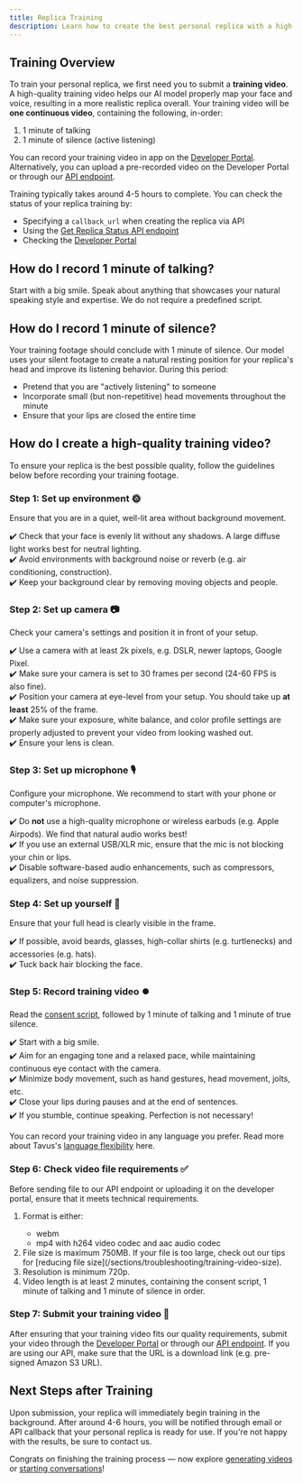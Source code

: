 ```yaml
---
title: Replica Training
description: Learn how to create the best personal replica with a high-quality training video.
---
```


## Training Overview

To train your personal replica, we first need you to submit a **training video**.
A high-quality training video helps our AI model properly map your face and voice,
resulting in a more realistic replica overall. Your training video will be **one continuous video**, containing the following, in-order:
<ol>
  <li>1 minute of talking</li>
  <li>1 minute of silence (active listening)</li>
</ol>

You can record your training video in app on the [Developer Portal](https://platform.tavus.io/). Alternatively, you can upload a pre-recorded video on the Developer Portal or through our [API endpoint](https://docs.tavus.io/api-reference/phoenix-replica-model/create-replica). 

Training typically takes around 4-5 hours to complete. You can check the status of your replica training by:
- Specifying a `callback_url` when creating the replica via API
- Using the [Get Replica Status API endpoint](https://docs.tavus.io/api-reference/phoenix-replica-model/get-replica)
- Checking the [Developer Portal](https://platform.tavus.io)

## How do I record 1 minute of talking?

Start with a big smile. Speak about anything that showcases your natural speaking style and expertise. We do not require a predefined script.

## How do I record 1 minute of silence?

Your training footage should conclude with 1 minute of silence. Our model uses your silent footage to create a natural resting position for your replica's head and improve its listening behavior. During this period:
- Pretend that you are "actively listening" to someone
- Incorporate small (but non-repetitive) head movements throughout the minute
- Ensure that your lips are closed the entire time

## How do I create a high-quality training video?
To ensure your replica is the best possible quality, 
follow the guidelines below before recording your training footage.

### Step 1: Set up environment 🌞 

Ensure that you are in a quiet, well-lit area without background movement. 

✔️ Check that your face is evenly lit without any shadows. A large diffuse light works best for neutral lighting.<br />
✔️ Avoid environments with background noise or reverb (e.g. air conditioning, construction).<br />
✔️ Keep your background clear by removing moving objects and people.<br />

### Step 2: Set up camera 📷
Check your camera's settings and position it in front of your setup.

✔️ Use a camera with at least 2k pixels, e.g. DSLR, newer laptops, Google Pixel.<br />
✔️ Make sure your camera is set to 30 frames per second (24-60 FPS is also fine). <br />
✔️ Position your camera at eye-level from your setup. You should take up **at least** 25% of the frame.<br />
✔️ Make sure your exposure, white balance, and color profile settings are properly adjusted to prevent your video from looking washed out.<br />
✔️ Ensure your lens is clean.<br />

### Step 3: Set up microphone 🎙️
Configure your microphone. We recommend to start with your phone or computer's microphone.

✔️ Do **not** use a high-quality microphone or wireless earbuds (e.g. Apple Airpods). We find that natural audio works best!<br />
✔️ If you use an external USB/XLR mic, ensure that the mic is not blocking your chin or lips.<br />
✔️ Disable software-based audio enhancements, such as compressors, equalizers, and noise suppression.<br />

### Step 4: Set up yourself 🙎
Ensure that your full head is clearly visible in the frame. 

✔️  If possible, avoid beards, glasses, high-collar shirts (e.g. turtlenecks) and accessories (e.g. hats).<br />
✔️   Tuck back hair blocking the face.<br />

### Step 5: Record training video ⏺️
Read the [consent script](/sections/troubleshooting/consent-statement), followed by 1 minute of talking and 1 minute of true silence.

✔️ Start with a big smile.<br />
✔️ Aim for an engaging tone and a relaxed pace, while maintaining continuous eye contact with the camera.<br />
✔️  Minimize body movement, such as hand gestures, head movement, jolts, etc.<br />
✔️ Close your lips during pauses and at the end of sentences.<br />
✔️ If you stumble, continue speaking. Perfection is not necessary!<br />

You can record your training video in any language you prefer. Read more about Tavus's [language flexibility](/sections/replicas/language-support) here.

### Step 6: Check video file requirements ✅
Before sending file to our API endpoint or uploading it on the developer portal, ensure that it meets technical requirements.
<ol>
  <li>Format is either:</li>
    <ul>
        <li>webm</li>
        <li>mp4 with h264 video codec and aac audio codec</li>
      </ul>
  <li>File size is maximum 750MB. If your file is too large, check out our tips for [reducing file size](/sections/troubleshooting/training-video-size).</li>
  <li>Resolution is minimum 720p.</li>
  <li>Video length is at least 2 minutes, containing the consent script, 1 minute of talking and 1 minute of silence in order.</li>
</ol>

### Step 7: Submit your training video 🙌
After ensuring that your training video fits our quality requirements, submit your video through the [Developer Portal](https://platform.tavus.io/replicas/create) or through our [API endpoint](/api-reference/phoenix-replica-model/create-replica). 
If you are using our API, make sure that the URL is a download link (e.g. pre-signed Amazon S3 URL). 

## Next Steps after Training
Upon submission, your replica will immediately begin training in the background. After around 4-6 hours, you will be notified through email or API callback that your personal replica is ready for use. If you're not happy with the results, be sure to contact us.

Congrats on finishing the training process — now explore [generating videos](/sections/video-generation/overview) or [starting conversations](/sections/conversational-video-interface/cvi-overview)!